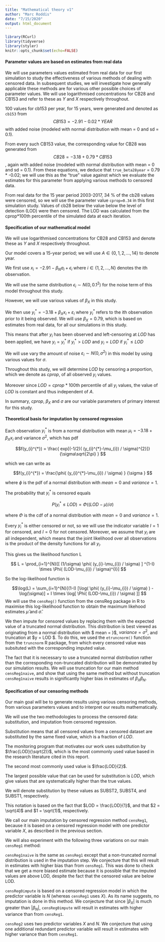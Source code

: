 ```yaml
---
title: "Mathematical theory v1"
author: "Marc Roddis"
date: "7/15/2020"
output: html_document
---
```


```r
library(RCurl)
library(tidyverse)
library(styler)
knitr::opts_chunk$set(echo=FALSE)
```

#### Parameter values are based on estimates from real data

We will use parameters values estimated from real data for our first simulation to study the effectiveness of various methods of dealing with censored data.  In subsequent studies, we will investigate how generally applicable these methods are for various other possible choices of parameter values.  We will use logarithmised concentrations for CB28 and CB153 and refer to these as $Y$ and $X$ respectively throughout.

100 values for cb153 per year, for 15 years, were generated and denoted as `cb153` from $$CB153 = -2.91 - 0.02*YEAR$$ with added noise (modeled with normal distribution with mean = 0 and sd = 0.1).

From every such CB153 value, the corresponding value for CB28 was generated from $$CB28 = -3.18 + 0.79*CB153$$, again with added noise (modeled with normal distribution with mean = 0 and sd = 0.1).  From these equations, we deduce that `true_beta28year` = 0.79 * -0.02;  we will use this as the "true" value against which we evaluate the estimates for this parameter from applying various methods to censored data. 

From real data for the 15 year period 2003-2017, 34 % of the cb28 values were censored, so we will use the parameter value `cprop=0.34` in this first simulation study.  Values of cb28 below the value below the level of detection (LOD) were then censored.  The LOD was calculated from the cprop*100th percentile of the simulated data at each iteration. 



#### Specification of our mathematical model

We will use logarithmised concentrations for CB28 and CB153 and denote these as $Y$ and $X$ respectively throughout.  

Our model covers a 15-year period; we will use $A \in \{0, 1, 2, ..., 14\}$ to denote year.   

We first use  $x_{i} = -2.91 - \beta_{N}a_{i} + \epsilon_{i}$ where $i \in \{1, 2, ..., N\}$ denotes the ith observation.  

We will use the same distribution $\epsilon_{i} \sim N(0, 0.1^{2})$ for the noise term of this model throughout this study.  

However, we will use various values of $\beta_{X}$ in this study.

We then use $y_{i}^{*} = -3.18 + \beta_{X}x_{i} + \varepsilon_{i}$ where $y_{i}^{*}$ refers to the ith observation prior to it being observed.  We will use $\beta_{X} = 0.79$, which is based on estimates from real data, for all our simulations in this study.   

This means that after $y_{i}$ has been observed and left-censoring at $LOD$ has been applied, we have  $y_{i}= y_{i}^{*} \text{   if   } y_{i}^{*}>LOD$ and  $y_{i}= LOD \text{   if   } y_{i}^{*} \leq LOD$

We will use vary the amount of noise $\varepsilon_{i} \sim N(0, \sigma^{2})$ in this model by using various values for $\sigma$.

Throughout this study, we will determine $LOD$ by censoring a proportion, which we denote as $cprop$, of all observed $y_{i}$ values.  

Moreover since $LOD = cprop * 100$th percentile of all $y_{i}$ values, the value of $LOD$ is constant and thus independent of $A$.

In summary, $cprop$, $\beta_{X}$ and $\sigma$ are our variable parameters of primary interest for this study.

#### Theoretical basis for imputation by censored regression

Each observation $y_{i}^{*}$ is from a normal distribution with mean $\mu_{i} = -3.18 + \beta_{X}x_{i}$ and variance $\sigma^{2}$, which has pdf

$$f(y_{i}^{*}) = \frac{ exp[(-1/2)( (y_{i}^{*}-\mu_{i}) / \sigma)^{2}]}{\sigma\sqrt{2\pi} } $$

which we can write as 

$$f(y_{i}^{*}) = \frac{\phi( (y_{i}^{*}-\mu_{i}) / \sigma) } {\sigma } $$

where $\phi$ is the pdf of a normal distribution with $mean=0$ and $variance=1$.

The probability that $y_{i}^{*}$ is censored equals 

$$P(y_{i}^{*} \leq LOD) = \Phi( (LOD-\mu) / \sigma)$$

where $\Phi$ is the cdf of a normal distribution with $mean=0$ and $variance=1$.

Every $y_{i}^{*}$ is either censored or not, so we will use the indicator variable $I=1$ for censored, and $I=0$ for not censored.  Moreover, we assume that $y_{i}$ are all independent, which means that the joint likelihood over all observations is the product of the density functions for all  $y_{i}$.  

This gives us the likelihood function L

$$ L = \prod_{i=1}^{N}[[ (1/\sigma) \phi( (y_{i}-\mu_{i}) / \sigma) ] ^{1-I} \times \Phi( (LOD-\mu_{i}) / \sigma)^{I}] $$

So the log-likelihood function is 

$$\log(L) = \sum_{i=1}^{N}[(1-I) [\log( \phi( (y_{i}-\mu_{i}) / \sigma) ) - \log(\sigma)]  + I \times \log[  \Phi( (LOD-\mu_{i}) / \sigma) ]] $$
We will use the $\texttt{censReg()}$ function from the censReg package in R to maximise this log-likelihood function to obtain the maximum likehood estimates $\hat {\mu }$ and $\hat {\sigma }$.

We then impute for censored values by replacing them with the expected value of a truncated normal distribution.  This distribution is best viewed as originating from a normal distribution with $ mean = \mu}$, $variance = \sigma^{2}$, and truncation at $y = LOD $.  To do this, we used the $\texttt{etruncnorm()}$  function from the $\texttt{truncnorm}$ R package, from which every censored value was subsituted with the corresponding imputed value.   

The fact that it is necessary to use a truncated normal distribution rather than the corresponding non-truncated distribution will be demonstrated by our simulation results.  We will use truncation for our main method $\texttt{censReg1naive}$, and show that using the same method but without truncation $\texttt{censReg1naive}$ results in significantly higher bias in estimates of $\beta_{X}\beta_{N}$.  


#### Specification of our censoring methods

Our main goal will be to generate results using various censoring methods, from various parameters values and to interpret our results mathematically.

We will use the two methodologies to process the censored data: substitution, and imputation from censored regression.  

Substitution means that all censored values from a censored dataset are substituted by the same fixed value, which is a fraction of $LOD$.  

The monitoring program that motivates our work uses substitution by $\frac{LOD}{\sqrt(2)}$, which is the most commonly used value based in the research literature cited in this report.  

The second most commonly used value is $\frac{LOD}{2}$.  

The largest possible value that can be used for substitution is $LOD$, which give values that are systematically higher than the true values.  

We will denote substitution by these values as SUBST2, SUBST4, and SUBST1, respectively.  

This notation is based on the fact that $LOD = \frac{LOD}{1}$, and that $2 = \sqrt(4)$ and $1 = \sqrt(1)$, respectively. 

We call our main imputation by censored regression method `censReg1`, because it is based on a censored regression model with one predictor variable $X$, as described in the previous section.  

We will also experiment with the following three variations on our main $\texttt{censReg1}$ method:

$\texttt{censReg1naive}$ is the same as $\texttt{censReg1}$ except that a non-truncated normal distribution is used in the imputation step.  We conjecture that this will result in estimates with higher bias than from $\texttt{censReg1}$.  This was done to check that we get a more biased estimate because it is possible that the imputed values are above LOD, despite the fact that the censored value are below LOD.

$\texttt{censReg0impute}$ is based on a censored regression model in which the predictor variable is $N$ (whereas $\texttt{censReg1}$ uses $X$).  As its name suggests, no imputation is done in this method.  We conjecture that since $|\beta_{X}|$ is much greater than $|\beta_{N}|$, $\texttt{censReg0impute}$ will result in estimates with higher variance than from $\texttt{censReg1}$.

$\texttt{censReg2}$ uses two predictor variables $X$ and $N$.  We conjecture that using one additional redundant predictor variable will result in estimates with higher variance than from $\texttt{censReg1}$.


 

